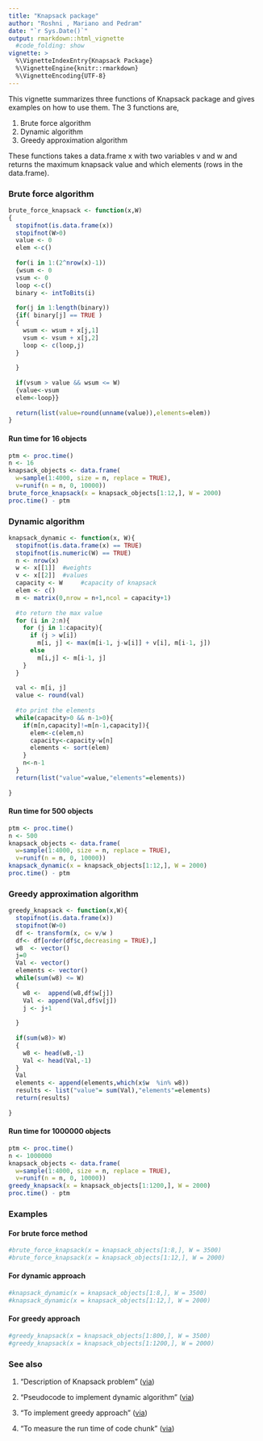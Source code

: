 ---
title: "Knapsack package"
author: "Roshni , Mariano and Pedram"
date: "`r Sys.Date()`"
output: rmarkdown::html_vignette
  #code_folding: show
vignette: >
  %\VignetteIndexEntry{Knapsack Package}
  %\VignetteEngine{knitr::rmarkdown}
  %\VignetteEncoding{UTF-8}
---

This vignette summarizes three functions of Knapsack package and gives examples on how to use them.
The 3 functions are,

1. Brute force algorithm
2. Dynamic algorithm
3. Greedy approximation algorithm

These functions takes a data.frame x with two variables v and w and returns the maximum knapsack value and which elements (rows in the data.frame).

### Brute force algorithm

```{r}
brute_force_knapsack <- function(x,W)
{
  stopifnot(is.data.frame(x))
  stopifnot(W>0)
  value <- 0
  elem <-c()
  
  for(i in 1:(2^nrow(x)-1))
  {wsum <- 0
  vsum <- 0
  loop <-c()
  binary <- intToBits(i)
  
  for(j in 1:length(binary))
  {if( binary[j] == TRUE )
  {
    wsum <- wsum + x[j,1]
    vsum <- vsum + x[j,2]
    loop <- c(loop,j)
  }
    
  }
  
  if(vsum > value && wsum <= W)
  {value<-vsum 
  elem<-loop}}
  
  return(list(value=round(unname(value)),elements=elem))
}
```

#### Run time for 16 objects

```{r}
ptm <- proc.time()
n <- 16
knapsack_objects <- data.frame(
  w=sample(1:4000, size = n, replace = TRUE),
  v=runif(n = n, 0, 10000))
brute_force_knapsack(x = knapsack_objects[1:12,], W = 2000)
proc.time() - ptm
```

### Dynamic algorithm

```{r}
knapsack_dynamic <- function(x, W){
  stopifnot(is.data.frame(x) == TRUE)
  stopifnot(is.numeric(W) == TRUE)
  n <- nrow(x)
  w <- x[[1]]  #weights
  v <- x[[2]]  #values
  capacity <- W     #capacity of knapsack
  elem <- c()
  m <- matrix(0,nrow = n+1,ncol = capacity+1)
 
  #to return the max value 
  for (i in 2:n){
    for (j in 1:capacity){
      if (j > w[i]) 
        m[i, j] <- max(m[i-1, j-w[i]] + v[i], m[i-1, j])
      else 
        m[i,j] <- m[i-1, j]
    }
  }
  
  val <- m[i, j]
  value <- round(val)
  
  #to print the elements
  while(capacity>0 && n-1>0){
    if(m[n,capacity]!=m[n-1,capacity]){
      elem<-c(elem,n)
      capacity<-capacity-w[n]
      elements <- sort(elem)
    }
    n<-n-1
  }
  return(list("value"=value,"elements"=elements))
  
}
```

#### Run time for 500 objects

```{r}
ptm <- proc.time()
n <- 500
knapsack_objects <- data.frame(
  w=sample(1:4000, size = n, replace = TRUE),
  v=runif(n = n, 0, 10000))
knapsack_dynamic(x = knapsack_objects[1:12,], W = 2000)
proc.time() - ptm
```

### Greedy approximation algorithm

```{r}
greedy_knapsack <- function(x,W){
  stopifnot(is.data.frame(x))
  stopifnot(W>0)
  df <- transform(x, c= v/w )
  df<- df[order(df$c,decreasing = TRUE),]
  w8  <- vector()
  j=0
  Val <- vector()
  elements <- vector()
  while(sum(w8) <= W)
  {
    w8 <-  append(w8,df$w[j])
    Val <- append(Val,df$v[j])
    j <- j+1
    
  }
  
  if(sum(w8)> W)
  { 
    w8 <- head(w8,-1)
    Val <- head(Val,-1)
  }
  Val
  elements <- append(elements,which(x$w  %in% w8))
  results <- list("value"= sum(Val),"elements"=elements)
  return(results)
  
}
```

#### Run time for 1000000 objects

```{r}
ptm <- proc.time()
n <- 1000000
knapsack_objects <- data.frame(
  w=sample(1:4000, size = n, replace = TRUE),
  v=runif(n = n, 0, 10000))
greedy_knapsack(x = knapsack_objects[1:1200,], W = 2000)
proc.time() - ptm
```

### Examples

#### For brute force method

```{r}
#brute_force_knapsack(x = knapsack_objects[1:8,], W = 3500)
#brute_force_knapsack(x = knapsack_objects[1:12,], W = 2000)
```


#### For dynamic approach

```{r}
#knapsack_dynamic(x = knapsack_objects[1:8,], W = 3500)
#knapsack_dynamic(x = knapsack_objects[1:12,], W = 2000)
```

#### For greedy approach
```{r}
#greedy_knapsack(x = knapsack_objects[1:800,], W = 3500)
#greedy_knapsack(x = knapsack_objects[1:1200,], W = 2000)
```


### See also

1. "Description of Knapsack problem"
([via](https://en.wikipedia.org/wiki/Knapsack_problem))

2. "Pseudocode to implement dynamic algorithm"
([via](https://en.wikipedia.org/wiki/Knapsack_problem#0.2F1_knapsack_problem))

3. "To implement greedy approach"
([via](https://en.wikipedia.org/wiki/Knapsack_problem#Greedy_approximation_algorithm))

4. "To measure the run time of code chunk"
([via](https://www.r-bloggers.com/5-ways-to-measure-running-time-of-r-code/))
